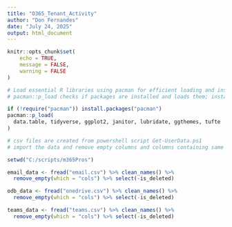 ```yaml
---
title: "O365_Tenant_Activity"
author: "Don Fernandes"
date: "July 24, 2025"
output: html_document
---
```


```r
knitr::opts_chunk$set(
	echo = TRUE,
	message = FALSE,
	warning = FALSE
)
```


```r
# Load essential R libraries using pacman for efficient loading and installation.
# pacman::p_load checks if packages are installed and loads them; installs if missing.

if (!require("pacman")) install.packages("pacman")
pacman::p_load(
  data.table, tidyverse, ggplot2, janitor, lubridate, ggthemes, tufte
)

```


```r
# csv files are created from powershell script Get-UserData.ps1
# import the data and remove empty columns and columns containing same values

setwd("C:/scripts/m365Pros")

email_data <- fread("email.csv") %>% clean_names() %>% 
  remove_empty(which = "cols") %>% select(-is_deleted)

odb_data <- fread("onedrive.csv") %>% clean_names() %>%
  remove_empty(which = "cols") %>% select(-is_deleted)

teams_data <- fread("teams.csv") %>% clean_names() %>%
  remove_empty(which = "cols") %>% select(-is_deleted)

```
